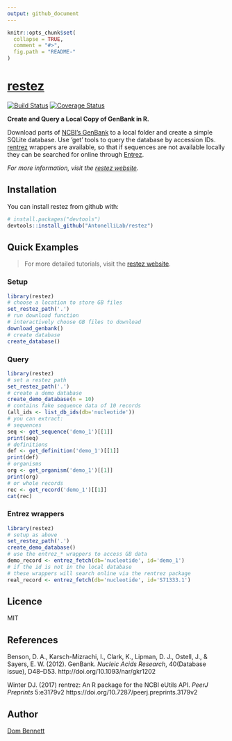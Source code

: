 ```yaml
---
output: github_document
---
```


<!-- README.md is generated from README.Rmd. Please edit that file -->
<!-- devtools::rmarkdown::render("README.Rmd") -->

```r
knitr::opts_chunk$set(
  collapse = TRUE,
  comment = "#>",
  fig.path = "README-"
)
```

# [restez](https://antonellilab.github.io/restez/index.html)
[![Build Status](https://travis-ci.org/AntonelliLab/restez.svg?branch=master)](https://travis-ci.org/AntonelliLab/restez) [![Coverage Status](https://coveralls.io/repos/github/AntonelliLab/restez/badge.svg?branch=master)](https://coveralls.io/github/AntonelliLab/restez?branch=master)

**Create and Query a Local Copy of GenBank in R.**

Download parts of [NCBI's GenBank](https://www.ncbi.nlm.nih.gov/nuccore) to a local folder and create a simple SQLite database. Use 'get' tools to query the database by accession IDs. [rentrez](https://github.com/ropensci/rentrez) wrappers are available, so that if sequences are not available locally they can be searched for online through [Entrez](https://www.ncbi.nlm.nih.gov/books/NBK25500/).

*For more information, visit the [restez website](https://antonellilab.github.io/restez/index.html).*

## Installation

You can install restez from github with:

```r
# install.packages("devtools")
devtools::install_github("AntonelliLab/restez")
```

## Quick Examples

> For more detailed tutorials, visit the [restez website](https://antonellilab.github.io/restez/index.html).

### Setup

```r
library(restez)
# choose a location to store GB files
set_restez_path('.')
# run download function
# interactively choose GB files to download
download_genbank()
# create database
create_database()
```

### Query

```r
library(restez)
# set a restez path
set_restez_path('.')
# create a demo database
create_demo_database(n = 10)
# contains fake sequence data of 10 records
(all_ids <- list_db_ids(db='nucleotide'))
# you can extract:
# sequences
seq <- get_sequence('demo_1')[[1]]
print(seq)
# definitions
def <- get_definition('demo_1')[[1]]
print(def)
# organisms
org <- get_organism('demo_1')[[1]]
print(org)
# or whole records
rec <- get_record('demo_1')[[1]]
cat(rec)
```

### Entrez wrappers

```r
library(restez)
# setup as above
set_restez_path('.')
create_demo_database()
# use the entrez_* wrappers to access GB data
demo_record <- entrez_fetch(db='nucleotide', id='demo_1')
# if the id is not in the local database
# these wrappers will search online via the rentrez package
real_record <- entrez_fetch(db='nucleotide', id='S71333.1')
```

## Licence

MIT

## References

Benson, D. A., Karsch-Mizrachi, I., Clark, K., Lipman, D. J., Ostell, J., & Sayers, E. W. (2012). GenBank. *Nucleic Acids Research*, 40(Database issue), D48–D53. http://doi.org/10.1093/nar/gkr1202

Winter DJ. (2017) rentrez: An R package for the NCBI eUtils API. *PeerJ Preprints* 5:e3179v2 https://doi.org/10.7287/peerj.preprints.3179v2

## Author

[Dom Bennett](https://github.com/DomBennett)
